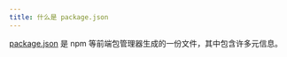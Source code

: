 ```yaml
---
title: 什么是 package.json
---
```


[package.json](https://docs.npmjs.com/cli/v11/configuring-npm/package-json) 是 npm 等前端包管理器生成的一份文件，其中包含许多元信息。